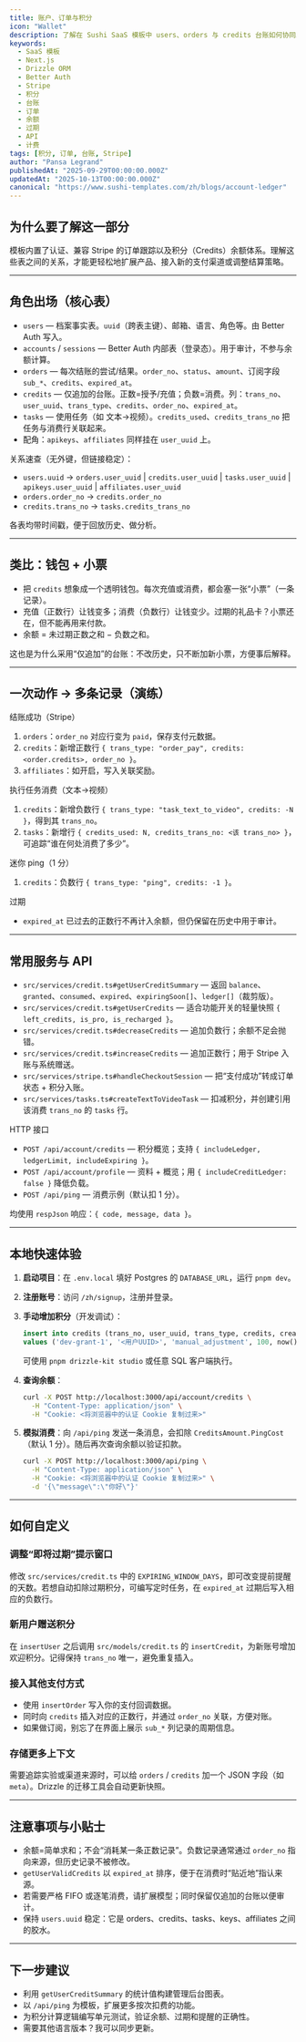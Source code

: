 ```yaml
---
title: 账户、订单与积分
icon: "Wallet"
description: 了解在 Sushi SaaS 模板中 users、orders 与 credits 台账如何协同工作，掌握余额计算、过期处理，以及授予 / 消费 / 查询积分的 API 与服务。
keywords:
  - SaaS 模板
  - Next.js
  - Drizzle ORM
  - Better Auth
  - Stripe
  - 积分
  - 台账
  - 订单
  - 余额
  - 过期
  - API
  - 计费
tags: [积分, 订单, 台账, Stripe]
author: "Pansa Legrand"
publishedAt: "2025-09-29T00:00:00.000Z"
updatedAt: "2025-10-13T00:00:00.000Z"
canonical: "https://www.sushi-templates.com/zh/blogs/account-ledger"
---
```


## 为什么要了解这一部分

模板内置了认证、兼容 Stripe 的订单跟踪以及积分（Credits）余额体系。理解这些表之间的关系，才能更轻松地扩展产品、接入新的支付渠道或调整结算策略。

---

## 角色出场（核心表）

- `users` — 档案事实表。`uuid`（跨表主键）、邮箱、语言、角色等。由 Better Auth 写入。
- `accounts` / `sessions` — Better Auth 内部表（登录态）。用于审计，不参与余额计算。
- `orders` — 每次结账的尝试/结果。`order_no`、`status`、`amount`、订阅字段 `sub_*`、`credits`、`expired_at`。
- `credits` — 仅追加的台账。正数=授予/充值；负数=消费。列：`trans_no`、`user_uuid`、`trans_type`、`credits`、`order_no`、`expired_at`。
- `tasks` — 使用任务（如 文本→视频）。`credits_used`、`credits_trans_no` 把任务与消费行关联起来。
- 配角：`apikeys`、`affiliates` 同样挂在 `user_uuid` 上。

关系速查（无外键，但链接稳定）：
- `users.uuid` → `orders.user_uuid` | `credits.user_uuid` | `tasks.user_uuid` | `apikeys.user_uuid` | `affiliates.user_uuid`
- `orders.order_no` → `credits.order_no`
- `credits.trans_no` → `tasks.credits_trans_no`

各表均带时间戳，便于回放历史、做分析。

---

## 类比：钱包 + 小票

- 把 `credits` 想象成一个透明钱包。每次充值或消费，都会塞一张“小票”（一条记录）。
- 充值（正数行）让钱变多；消费（负数行）让钱变少。过期的礼品卡？小票还在，但不能再用来付款。
- 余额 = 未过期正数之和 − 负数之和。

这也是为什么采用“仅追加”的台账：不改历史，只不断加新小票，方便事后解释。

---

## 一次动作 → 多条记录（演练）

结账成功（Stripe）
1) `orders`：`order_no` 对应行变为 `paid`，保存支付元数据。
2) `credits`：新增正数行 `{ trans_type: "order_pay", credits: <order.credits>, order_no }`。
3) `affiliates`：如开启，写入关联奖励。

执行任务消费（文本→视频）
1) `credits`：新增负数行 `{ trans_type: "task_text_to_video", credits: -N }`，得到其 `trans_no`。
2) `tasks`：新增行 `{ credits_used: N, credits_trans_no: <该 trans_no> }`，可追踪“谁在何处消费了多少”。

迷你 ping（1 分）
1) `credits`：负数行 `{ trans_type: "ping", credits: -1 }`。

过期
- `expired_at` 已过去的正数行不再计入余额，但仍保留在历史中用于审计。

---

## 常用服务与 API

- `src/services/credit.ts#getUserCreditSummary` — 返回 `balance`、`granted`、`consumed`、`expired`、`expiringSoon[]`、`ledger[]`（裁剪版）。
- `src/services/credit.ts#getUserCredits` — 适合功能开关的轻量快照 `{ left_credits, is_pro, is_recharged }`。
- `src/services/credit.ts#decreaseCredits` — 追加负数行；余额不足会抛错。
- `src/services/credit.ts#increaseCredits` — 追加正数行；用于 Stripe 入账与系统赠送。
- `src/services/stripe.ts#handleCheckoutSession` — 把“支付成功”转成订单状态 + 积分入账。
- `src/services/tasks.ts#createTextToVideoTask` — 扣减积分，并创建引用该消费 `trans_no` 的 `tasks` 行。

HTTP 接口
- `POST /api/account/credits` — 积分概览；支持 `{ includeLedger, ledgerLimit, includeExpiring }`。
- `POST /api/account/profile` — 资料 + 概览；用 `{ includeCreditLedger: false }` 降低负载。
- `POST /api/ping` — 消费示例（默认扣 1 分）。

均使用 `respJson` 响应：`{ code, message, data }`。

---

## 本地快速体验

1. **启动项目**：在 `.env.local` 填好 Postgres 的 `DATABASE_URL`，运行 `pnpm dev`。
2. **注册账号**：访问 `/zh/signup`，注册并登录。
3. **手动增加积分**（开发调试）：

   ```sql
   insert into credits (trans_no, user_uuid, trans_type, credits, created_at)
   values ('dev-grant-1', '<用户UUID>', 'manual_adjustment', 100, now());
   ```

   可使用 `pnpm drizzle-kit studio` 或任意 SQL 客户端执行。
4. **查询余额**：

   ```bash
   curl -X POST http://localhost:3000/api/account/credits \
     -H "Content-Type: application/json" \
     -H "Cookie: <将浏览器中的认证 Cookie 复制过来>"
   ```

5. **模拟消费**：向 `/api/ping` 发送一条消息，会扣除 `CreditsAmount.PingCost`（默认 1 分）。随后再次查询余额以验证扣款。

   ```bash
   curl -X POST http://localhost:3000/api/ping \
     -H "Content-Type: application/json" \
     -H "Cookie: <将浏览器中的认证 Cookie 复制过来>" \
     -d '{\"message\":\"你好\"}'
   ```

---

## 如何自定义

### 调整“即将过期”提示窗口

修改 `src/services/credit.ts` 中的 `EXPIRING_WINDOW_DAYS`，即可改变提前提醒的天数。若想自动扣除过期积分，可编写定时任务，在 `expired_at` 过期后写入相应的负数行。

### 新用户赠送积分

在 `insertUser` 之后调用 `src/models/credit.ts` 的 `insertCredit`，为新账号增加欢迎积分。记得保持 `trans_no` 唯一，避免重复插入。

### 接入其他支付方式

- 使用 `insertOrder` 写入你的支付回调数据。
- 同时向 `credits` 插入对应的正数行，并通过 `order_no` 关联，方便对账。
- 如果做订阅，别忘了在界面上展示 `sub_*` 列记录的周期信息。

### 存储更多上下文

需要追踪实验或渠道来源时，可以给 `orders` / `credits` 加一个 JSON 字段（如 `meta`）。Drizzle 的迁移工具会自动更新快照。

---

## 注意事项与小贴士

- 余额=简单求和；不会“消耗某一条正数记录”。负数记录通常通过 `order_no` 指向来源，但历史记录不被修改。
- `getUserValidCredits` 以 `expired_at` 排序，便于在消费时“贴近地”指认来源。
- 若需要严格 FIFO 或逐笔消费，请扩展模型；同时保留仅追加的台账以便审计。
- 保持 `users.uuid` 稳定：它是 orders、credits、tasks、keys、affiliates 之间的胶水。

---

## 下一步建议

- 利用 `getUserCreditSummary` 的统计值构建管理后台图表。
- 以 `/api/ping` 为模板，扩展更多按次扣费的功能。
- 为积分计算逻辑编写单元测试，验证余额、过期和提醒的正确性。
- 需要其他语言版本？我可以同步更新。
